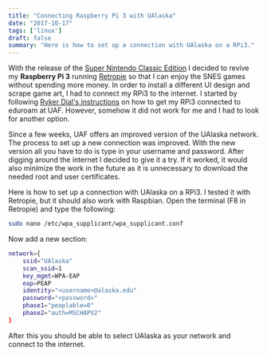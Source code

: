 ```yaml
---
title: "Connecting Raspberry Pi 3 with UAlaska"
date: "2017-10-17"
tags: ['linux']
draft: false
summary: "Here is how to set up a connection with UAlaska on a RPi3."
---
```


With the release of the [Super Nintendo Classic Edition](https://www.nintendo.de/Diverses/Nintendo-Classic-Mini-Super-Nintendo-Entertainment-System/Nintendo-Classic-Mini-Super-Nintendo-Entertainment-System-1238330.html) I decided to revive my **Raspberry Pi 3** running [Retropie][retropie] so that I can enjoy the SNES games without spending more money.
In order to install a different UI design and scrape game art, I had to connect my RPi3 to the internet. I started by following [Ryker Dial's instructions][eduroam_instructions] on how to get my RPi3 connected to eduroam at UAF. However, somehow it did not work for me and I had to look for another option.

Since a few weeks, UAF offers an improved version of the UAlaska network. The process to set up a new connection was improved. With the new version all you have to do is type in your username and password. After digging around the internet I decided to give it a try. If it worked, it would also minimize the work in the future as it is unnecessary to download the needed root and user certificates.

Here is how to set up a connection with UAlaska on a RPi3. I tested it with Retropie, but it should also work with Raspbian. Open the terminal (F8 in Retropie) and type the following:

```bash
sudo nano /etc/wpa_supplicant/wpa_supplicant.conf
```

Now add a new section:
```bash
network={
    ssid="UAlaska"
    scan_ssid=1
    key_mgmt=WPA-EAP
    eap=PEAP
    identity="<username>@alaska.edu"
    password="<password>"
    phase1="peaplable=0"
    phase2="auth=MSCHAPV2"
}
```

After this you should be able to select UAlaska as your network and connect to the internet.

[retropie]:https://retropie.org.uk/
[eduroam_instructions]:https://rainforestrobots.wordpress.com/2015/12/04/connecting-raspberry-pi-to-eduroam-at-uaf/
